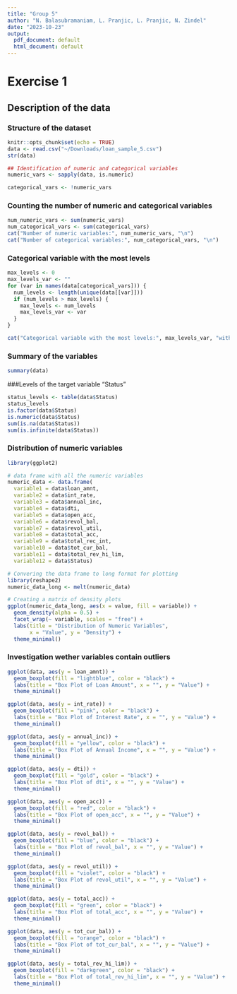 ```yaml
---
title: "Group 5"
author: "N. Balasubramaniam, L. Pranjic, L. Pranjic, N. Zindel"
date: "2023-10-23"
output:
  pdf_document: default
  html_document: default
---
```

# Exercise 1

## Description of the data

### Structure of the dataset

```r
knitr::opts_chunk$set(echo = TRUE)
data <- read.csv("~/Downloads/loan_sample_5.csv")
str(data)
```

```r
## Identification of numeric and categorical variables
numeric_vars <- sapply(data, is.numeric)

categorical_vars <- !numeric_vars
```

### Counting the number of numeric and categorical variables

```r
num_numeric_vars <- sum(numeric_vars)
num_categorical_vars <- sum(categorical_vars)
cat("Number of numeric variables:", num_numeric_vars, "\n")
cat("Number of categorical variables:", num_categorical_vars, "\n")
```

### Categorical variable with the most levels

```r
max_levels <- 0
max_levels_var <- ""
for (var in names(data[categorical_vars])) {
  num_levels <- length(unique(data[[var]]))
  if (num_levels > max_levels) {
    max_levels <- num_levels
    max_levels_var <- var
  }
}

cat("Categorical variable with the most levels:", max_levels_var, "with", max_levels, "levels", "\n")
```
### Summary of the variables

```r
summary(data)
```

###Levels of the target variable "Status"

```r
status_levels <- table(data$Status)
status_levels
is.factor(data$Status)
is.numeric(data$Status)
sum(is.na(data$Status))
sum(is.infinite(data$Status))
```

### Distribution of numeric variables

```r
library(ggplot2)

# data frame with all the numeric variables
numeric_data <- data.frame(
  variable1 = data$loan_amnt,
  variable2 = data$int_rate,
  variable3 = data$annual_inc,
  variable4 = data$dti,
  variable5 = data$open_acc,
  variable6 = data$revol_bal,
  variable7 = data$revol_util,
  variable8 = data$total_acc,
  variable9 = data$total_rec_int,
  variable10 = data$tot_cur_bal,
  variable11 = data$total_rev_hi_lim,
  variable12 = data$Status)

# Convering the data frame to long format for plotting
library(reshape2)
numeric_data_long <- melt(numeric_data)

# Creating a matrix of density plots
ggplot(numeric_data_long, aes(x = value, fill = variable)) +
  geom_density(alpha = 0.5) +
  facet_wrap(~ variable, scales = "free") +
  labs(title = "Distribution of Numeric Variables",
       x = "Value", y = "Density") +
  theme_minimal()
```

### Investigation wether variables contain outliers
```r

ggplot(data, aes(y = loan_amnt)) +
  geom_boxplot(fill = "lightblue", color = "black") +
  labs(title = "Box Plot of Loan Amount", x = "", y = "Value") +
  theme_minimal()
```

```r

ggplot(data, aes(y = int_rate)) +
  geom_boxplot(fill = "pink", color = "black") +
  labs(title = "Box Plot of Interest Rate", x = "", y = "Value") +
  theme_minimal()
```

```r

ggplot(data, aes(y = annual_inc)) +
  geom_boxplot(fill = "yellow", color = "black") +
  labs(title = "Box Plot of Annual Income", x = "", y = "Value") +
  theme_minimal()
```


```r

ggplot(data, aes(y = dti)) +
  geom_boxplot(fill = "gold", color = "black") +
  labs(title = "Box Plot of dti", x = "", y = "Value") +
  theme_minimal()
```

```r

ggplot(data, aes(y = open_acc)) +
  geom_boxplot(fill = "red", color = "black") +
  labs(title = "Box Plot of open_acc", x = "", y = "Value") +
  theme_minimal()
```

```r

ggplot(data, aes(y = revol_bal)) +
  geom_boxplot(fill = "blue", color = "black") +
  labs(title = "Box Plot of revol_bal", x = "", y = "Value") +
  theme_minimal()
```

```r

ggplot(data, aes(y = revol_util)) +
  geom_boxplot(fill = "violet", color = "black") +
  labs(title = "Box Plot of revol_util", x = "", y = "Value") +
  theme_minimal()
```

```r

ggplot(data, aes(y = total_acc)) +
  geom_boxplot(fill = "green", color = "black") +
  labs(title = "Box Plot of total_acc", x = "", y = "Value") +
  theme_minimal()
```

```r

ggplot(data, aes(y = tot_cur_bal)) +
  geom_boxplot(fill = "orange", color = "black") +
  labs(title = "Box Plot of tot_cur_bal", x = "", y = "Value") +
  theme_minimal()
```

```r

ggplot(data, aes(y = total_rev_hi_lim)) +
  geom_boxplot(fill = "darkgreen", color = "black") +
  labs(title = "Box Plot of total_rev_hi_lim", x = "", y = "Value") +
  theme_minimal()
```


